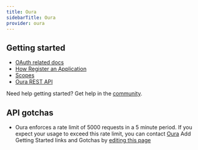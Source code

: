 ```yaml
---
title: Oura
sidebarTitle: Oura
provider: oura
---
```



<Overview />
<PreBuiltTooling provider={providers[pageMetadata.provider]} />


## Getting started

-   [OAuth related docs](https://cloud.ouraring.com/docs/authentication#oauth2)
-   [How Register an Application](https://cloud.ouraring.com/docs/)
-   [Scopes](https://cloud.ouraring.com/docs/authentication#oauth2-scopes)
-   [Oura REST API](https://cloud.ouraring.com/v2/docs)

<Tip>Need help getting started? Get help in the [community](https://nango.dev/slack).</Tip>

## API gotchas
-   Oura enforces a rate limit of 5000 requests in a 5 minute period. If you expect your usage to exceed this rate limit, you can contact [Oura](mailto:api-support@ouraring.com)
<Note>Add Getting Started links and Gotchas by [editing this page](https://github.com/nangohq/nango/tree/master/docs-v2/integrations/all/oura.mdx)</Note>